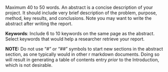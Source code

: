 
Maximum 40 to 50 words. An abstract is a concise description of your project. It should include very brief description of the problem, purpose, method, key results, and conclusions. Note you may want to write the abstract after writing the report.

\bigskip 
\bigskip
\bigskip

**Keywords**: Include 6 to 10 keywords on the same page as the abstract. Select keywords that would help a researcher retrieve your report. 

\bigskip 
\bigskip
\bigskip

**NOTE:** Do not use "#" or "##" symbols to start new sections in the abstract section, as one typically would in other r markdown documents. Doing so will result in generating a table of contents entry _prior_ to the Introduction, which is not desirable.
